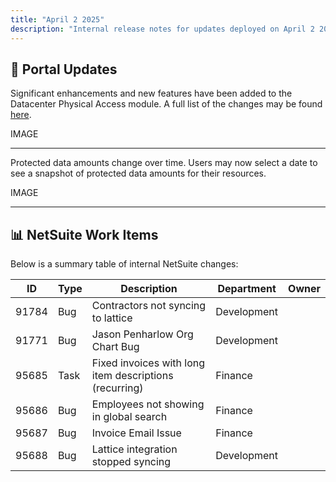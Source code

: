 ```yaml
---
title: "April 2 2025"
description: "Internal release notes for updates deployed on April 2 2025"
---
```


## 🧭 Portal Updates


Significant enhancements and new features have been added to the Datacenter Physical Access module. A full list of the changes may be found [here](https://kb-ext.databank.com/en_US/physical-access-administration).

IMAGE

---


Protected data amounts change over time. Users may now select a date to see a snapshot of protected data amounts for their resources.

IMAGE

---

## 📊 NetSuite Work Items

Below is a summary table of internal NetSuite changes:

| ID     | Type           | Description                                                                 | Department   | Owner       |
|--------|----------------|------------------------------------------------------------------------------|--------------|-------------|
| 91784  | Bug            | Contractors not syncing to lattice                                          | Development  |             |
| 91771  | Bug            | Jason Penharlow Org Chart Bug                                               | Development  |             |
| 95685  | Task           | Fixed invoices with long item descriptions (recurring)                      | Finance      |             |
| 95686  | Bug            | Employees not showing in global search                                      | Finance      |             |
| 95687  | Bug            | Invoice Email Issue                                                         | Finance      |             |
| 95688  | Bug            | Lattice integration stopped syncing                                         | Development  |             |
